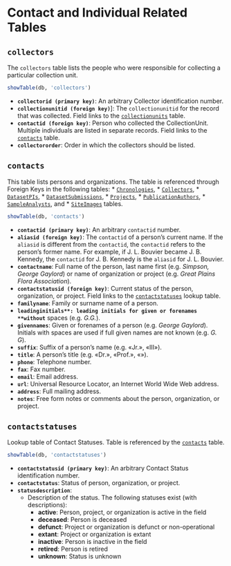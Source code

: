 # Contact and Individual Related Tables

## `collectors` {#Collectors}

The `collectors` table lists the people who were responsible for collecting a particular collection unit. 

```r
showTable(db, 'collectors')
```

* **`collectorid (primary key)`**: An arbitrary Collector identification number.
* **`collectionunitid (foreign key)`**]: The `collectionunitid` for the record that was collected. Field links to the [`collectionunits`](#CollectionUnits) table.
* **`contactid (foreign key)`**: Person who collected the CollectionUnit. Multiple individuals are listed in separate records. Field links to the [`contacts`](#Contacts) table.
* **`collectororder`**: Order in which the collectors should be listed.

## `contacts` {#Contacts}

This table lists persons and organizations. The table is referenced
through Foreign Keys in the following tables:
* [`Chronologies`](#Chronologies),
* [`Collectors`](#Collectors),
* [`DatasetPIs`](#DatasetPIs),
* [`DatasetSubmissions`](#DatasetSubmissions),
* [`Projects`](#Projects),
* [`PublicationAuthors`](#PublicationAuthors),
* [`SampleAnalysts`](#SampleAnalysts), and
* [`SiteImages`](#SiteImages) tables.

```r
showTable(db, 'contacts')
```

* **`contactid (primary key)`**: An arbitrary `contactid` number.
* **`aliasid (foreign key)`**: The `contactid` of a person's current name. If the `aliasid` is different from the `contactid`, the `contactid` refers to the person's former name. For example, if J. L. Bouvier became J. B. Kennedy, the `contactid` for J. B. Kennedy is the `aliasid` for J. L. Bouvier.
* **`contactname`**: Full name of the person, last name first (e.g. *Simpson, George Gaylord*) or name of organization or project (e.g. *Great Plains Flora Association*).
* **`contactstatusid (foreign key)`**: Current status of the person, organization, or project. Field links to the [`contactstatuses`](#ContactStatuses) lookup table.
* **`familyname`**: Family or surname name of a person.
* **`leadinginitials**: leading initials for given or forenames **without`** spaces (e.g. *G.G.*).
* **`givennames`**: Given or forenames of a person (e.g. *George Gaylord*). Initials with spaces are used if full given names are not known (e.g. *G. G*).
* **`suffix`**: Suffix of a person's name (e.g. «Jr.», «III»).
* **`title`**: A person's title (e.g. «Dr.», «Prof.», «»).
* **`phone`**: Telephone number.
* **`fax`**: Fax number.
* **`email`**: Email address.
* **`url`**: Universal Resource Locator, an Internet World Wide Web address.
* **`address`**: Full mailing address.
* **`notes`**: Free form notes or comments about the person, organization, or project.

## `contactstatuses` {#ContactStatuses}

Lookup table of Contact Statuses. Table is referenced by the
[`contacts`](#Contacts) table.

```r
showTable(db, 'contactstatuses')
```

* **`contactstatusid (primary key)`**: An arbitrary Contact Status identification number.
* **`contactstatus`**: Status of person, organization, or project.
* **`statusdescription`**:
  * Description of the status. The following statuses exist (with descriptions):
    * **active**: Person, project, or organization is active in the field
    * **deceased**: Person is deceased
    * **defunct**: Project or organization is defunct or non-operational
    * **extant**: Project or organization is extant
    * **inactive**: Person is inactive in the field
    * **retired**: Person is retired
    * **unknown**: Status is unknown
